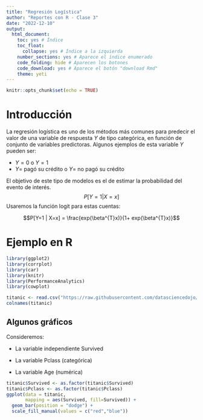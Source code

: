 ---
title: "Regresión Logística"
author: "Reportes con R - Clase 3"
date: "2022-12-10"
output:
  html_document:
    toc: yes # Índice
    toc_float: 
      collapse: yes # Índice a la izquierda 
    number_sections: yes # Aparece el índice enumerado 
    code_folding: hide # Aparecen los botones 
    code_download: yes # Aparece el botón "download Rmd" 
    theme: yeti
---

```{r setup, include=FALSE}
knitr::opts_chunk$set(echo = TRUE)
```
# Introducción

La regresión logística es uno de los métodos más comunes para predecir el valor de una variable de respuesta $Y$ de tipo categórica, en función de conjunto de variables predictoras. Algunos ejemplos de esta variable $Y$ pueden ser:

* $Y=0$ o $Y=1$
* $Y=$ pagó su crédito o $Y=$ no pagó su crédito 

El objetivo de este tipo de modelos es el de estimar la probabilidad del evento de interés. 
$$P[Y=1 | X=x]$$
Usaremos la función logit para estas cuentas: 

$$P[Y=1 | X=x] = \frac{exp(\beta^{T}x)}{1+ exp(\beta^{T}x)}$$ 

# Ejemplo en R 

```{r CargaLibrerias, eval = TRUE, echo=TRUE, message=FALSE,warning=FALSE}
library(ggplot2)
library(corrplot)
library(car)
library(knitr)
library(PerformanceAnalytics)
library(cowplot)
```
```{r CargarDatos, include=TRUE}
titanic <- read.csv("https://raw.githubusercontent.com/datasciencedojo/datasets/master/titanic.csv")
colnames(titanic)
```
## Algunos gráficos 
Consideremos: 

* La variable independiente Survived

* La variable Pclass (categórica)

* La variable Age (numérica)

```{r PrimerGráfico}
titanic$Survived <- as.factor(titanic$Survived)
titanic$Pclass <- as.factor(titanic$Pclass)
ggplot(data = titanic, 
       mapping = aes(Survived, fill=Survived)) + 
  geom_bar(position = "dodge") + 
  scale_fill_manual(values = c("red","blue"))

```


